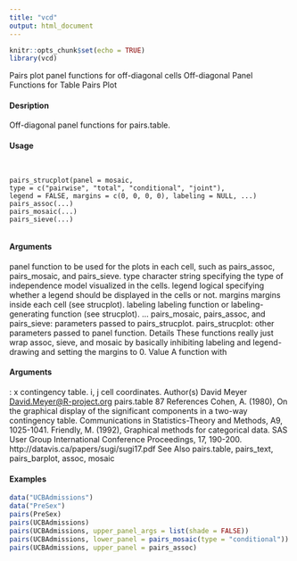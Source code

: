 ```yaml
---
title: "vcd"
output: html_document
---
```


```r
knitr::opts_chunk$set(echo = TRUE)
library(vcd)
```


Pairs plot panel functions for off-diagonal cells
Off-diagonal Panel Functions for Table Pairs Plot

#### Desription

Off-diagonal panel functions for pairs.table.

#### Usage
<pre><code>

pairs_strucplot(panel = mosaic,
type = c("pairwise", "total", "conditional", "joint"),
legend = FALSE, margins = c(0, 0, 0, 0), labeling = NULL, ...)
pairs_assoc(...)
pairs_mosaic(...)
pairs_sieve(...)

</code></pre>
#### Arguments

panel function to be used for the plots in each cell, such as pairs_assoc, pairs_mosaic,
and pairs_sieve.
type character string specifying the type of independence model visualized in the
cells.
legend logical specifying whether a legend should be displayed in the cells or not.
margins margins inside each cell (see strucplot).
labeling labeling function or labeling-generating function (see strucplot).
... pairs_mosaic, pairs_assoc, and pairs_sieve: parameters passed to pairs_strucplot.
pairs_strucplot: other parameters passed to panel function.
Details
These functions really just wrap assoc, sieve, and mosaic by basically inhibiting labeling and
legend-drawing and setting the margins to 0.
Value
A function with 
</code></pre>
#### Arguments
:
x contingency table.
i, j cell coordinates.
Author(s)
David Meyer <David.Meyer@R-project.org>
pairs.table 87
References
Cohen, A. (1980), On the graphical display of the significant components in a two-way contingency
table. Communications in Statistics-Theory and Methods, A9, 1025-1041.
Friendly, M. (1992), Graphical methods for categorical data. SAS User Group International Conference
Proceedings, 17, 190-200. http://datavis.ca/papers/sugi/sugi17.pdf
See Also
pairs.table, pairs_text, pairs_barplot, assoc, mosaic

#### Examples
```r

data("UCBAdmissions")
data("PreSex")
pairs(PreSex)
pairs(UCBAdmissions)
pairs(UCBAdmissions, upper_panel_args = list(shade = FALSE))
pairs(UCBAdmissions, lower_panel = pairs_mosaic(type = "conditional"))
pairs(UCBAdmissions, upper_panel = pairs_assoc)
```


